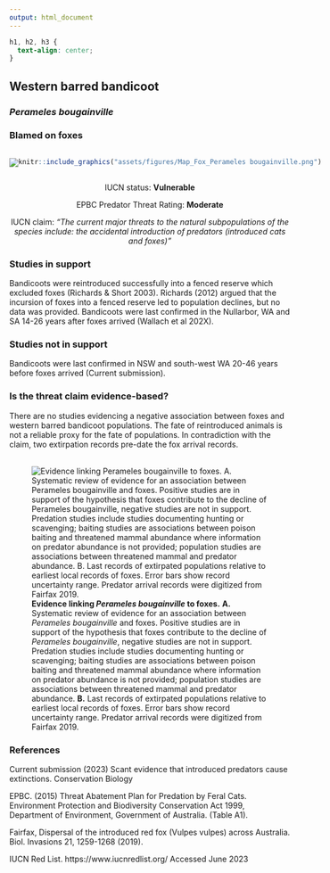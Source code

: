 ```yaml
---
output: html_document
---
```

```css
h1, h2, h3 {
  text-align: center;
}
```

## **Western barred bandicoot**
### *Perameles bougainville*
### Blamed on foxes

:::: {style="display: flex;"}

[![](assets/photos/Perameles bougainville.png)](https://www.inaturalist.org/photos/96420107?size=original)

::: {}

:::

::: {}
  ```r
  knitr::include_graphics("assets/figures/Map_Fox_Perameles bougainville.png")
  ```
:::

::::
<center>
IUCN status: **Vulnerable**

EPBC Predator Threat Rating: **Moderate**

IUCN claim: *"The current major threats to the natural subpopulations of the species include: the accidental introduction of predators (introduced cats and foxes)"*

</center>

### Studies in support

Bandicoots were reintroduced successfully into a fenced reserve which excluded foxes (Richards & Short 2003). Richards (2012) argued that the incursion of foxes into a fenced reserve led to population declines, but no data was provided. Bandicoots were last confirmed in the Nullarbor, WA and SA 14-26 years after foxes arrived (Wallach et al 202X).

### Studies not in support

Bandicoots were last confirmed in NSW and south-west WA 20-46 years before foxes arrived (Current submission).

### Is the threat claim evidence-based?

There are no studies evidencing a negative association between foxes and western barred bandicoot populations. The fate of reintroduced animals is not a reliable proxy for the fate of populations. In contradiction with the claim, two extirpation records pre-date the fox arrival records.
<br>
<br>

![**Evidence linking *Perameles bougainville* to foxes.** **A.** Systematic review of evidence for an association between *Perameles bougainville* and foxes. Positive studies are in support of the hypothesis that foxes contribute to the decline of *Perameles bougainville*, negative studies are not in support. Predation studies include studies documenting hunting or scavenging; baiting studies are associations between poison baiting and threatened mammal abundance where information on predator abundance is not provided; population studies are associations between threatened mammal and predator abundance. **B.** Last records of extirpated populations relative to earliest local records of foxes. Error bars show record uncertainty range. Predator arrival records were digitized from Fairfax 2019.](assets/figures/Main_Evidence_Fox_Perameles bougainville.png)

### References



Current submission (2023) Scant evidence that introduced predators cause extinctions. Conservation Biology

EPBC. (2015) Threat Abatement Plan for Predation by Feral Cats. Environment Protection and Biodiversity Conservation Act 1999, Department of Environment, Government of Australia. (Table A1).

Fairfax, Dispersal of the introduced red fox (Vulpes vulpes) across Australia. Biol. Invasions 21, 1259-1268 (2019).

IUCN Red List. https://www.iucnredlist.org/ Accessed June 2023

